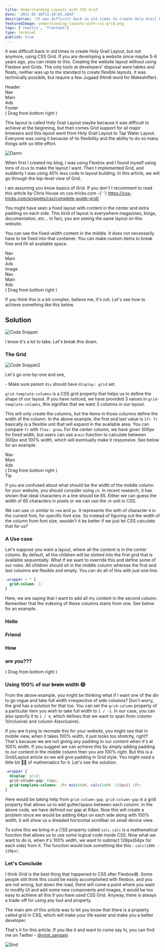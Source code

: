 ```yaml
---
title: Understanding Layouts with CSS Grid
date: '2021-05-18T11:10:03.284Z'
description: 'It was difficult back in old times to create Holy Grail Layout, but not anymore, using CSS Grid.'
featuredImage: understanding-layouts-with-css-grid.png
tags: ['reactjs', 'frontend']
type: terminal
publish: true
---
```


It was difficult back in old times to create <Sparkles>Holy Grail Layout</Sparkles>, but not anymore, using CSS Grid. If you are developing a website since maybe 5-6 years ago, you can relate to this. Creating the website layout without using Flexbox and Grids. The only tools at developers' disposal were tables and floats, neither was up to the standard to create flexible layouts. It was technically possible, but require a few <Special>Jugaad</Special> (Hindi word for Makeshifter).

<div className="flex flex-col items-center justify-center">
  <div className="blog1-container w-full md:w-4/6 lg:w-4/6">
    <div className="blog1-wrapper">
      <div className="header">Header</div>
      <div className="nav">Nav</div>
      <div className="main">Main</div>
      <div className="ads">Ads</div>
      <div className="footer">Footer</div>
    </div>
  </div>
  <span className="text-sm text-light-primary dark:text-dark-primary py-2">
    ( Drag from bottom right )
  </span>
</div>

This layout is called <Special>Holy Grail Layout</Special> maybe because it was difficult to achieve at the beginning, but then comes Grid support for all major browsers and this layout went from <Special>Holy Grail Layout</Special> to <Special>Tap Water Layout</Special>. Everyone was using it because of its flexibility and the ability to do so many things with so little effort.

![Damn](https://i.giphy.com/media/26FPqAHtgCBzKG9mo/giphy.webp)

When first I created my blog, I was using Flexbox and I found myself using tons of `div`s to make the layout I want. Then I implemented Grid, and suddenly I was using 40% less code in layout building. In this article, we will go through the top-level view of Grid.

<Note>
  I am assuming you know basics of Grid. If you don't I recomment to read this
  article by Chris House on css-tricks.com -{' '}
  <a href="https://css-tricks.com/snippets/css/complete-guide-grid/">
    https://css-tricks.com/snippets/css/complete-guide-grid/
  </a>
</Note>

You might have seen a fixed layout with content in the center and extra padding on each side. This kind of layout is everywhere magazines, blogs, documentation, etc... In fact, you are seeing the same layout on this website.

<!-- TODO: IMAGE HERE -->

You can see the fixed-width content in the middle. It does not necessarily have to be fixed into that container. You can make custom items to break free and fill all available space.

<div className="flex flex-col items-center justify-center">
  <div className="blog1-container w-full md:w-4/6 lg:w-4/6">
    <div className="blog1-wrapper" style={{ gridTemplateRows: '2fr 1fr 2fr' }}>
      <div className="nav">Nav</div>
      <div className="main">Main</div>
      <div className="ads">Ads</div>
      <div className="image">Image</div>
      <div className="nav">Nav</div>
      <div className="main">Main</div>
      <div className="ads">Ads</div>
    </div>
  </div>
  <span className="text-sm text-light-primary dark:text-dark-primary py-2">
    ( Drag from bottom right )
  </span>
</div>

If you think this is a bit complex, believe me, it's not. Let's see how to achieve something like this below.

## Solution

![Code Snippet](snippet-1.png)

I know it's a lot to take. Let's break this down.

### The Grid

![Code Snippet2](snippet-2-.png)

Let's go one-by-one and see,

<Note>- Make sure parent `div` should have `display: grid` set.</Note>

`grid-template-columns` is a CSS grid property that helps us to define the shape of our layout. If you have noticed, we have provided 3 values in `grid-template-columns`, this signifies that we want 3 columns in our layout.

This will only create the columns, but the items in those columns define the width of the column. In the above example, the first and last value is `1fr`. `fr` basically is a flexible unit that will expand in the available area. You can compare `fr` with `flex: grow`. For the center column, we have given 300px for fixed width, but users can use a `min` function to calculate between 300px and 100% width, which will eventually make it responsive. See below for an example.

<div className="flex flex-col items-center justify-center">
  <div
    className="blog1-container w-full md:w-4/6 lg:w-4/6"
    style={{
      height: 200,
      minWidth: 10,
      resize: 'horizontal',
    }}
  >
    <div
      className="blog1-wrapper"
      style={{
        gridTemplateRows: '1fr',
        gridTemplateColumns: '1fr min(300px, 100%) 1fr',
      }}
    >
      <div className="nav">Nav</div>
      <div className="main">Main</div>
      <div className="ads">Ads</div>
    </div>
  </div>
  <span className="text-sm text-light-primary dark:text-dark-primary py-2">
    ( Drag from bottom right )
  </span>
</div>

<Note>
<Special>Tip</Special>

If you are confused about what should be the width of the middle column for your website, you should consider using `ch`. In recent research, it has shown that ideal characters in a line should be 65. Either we can guess the width of 65 characters in pixels or we can use the `ch` unit in CSS.

We can use `ch` similar to `rem` and `px`. It represents the with of character `0` in the current font, for specific font size. So instead of figuring out the width of the column from font size, wouldn't it be better if we just let CSS calculate that for us?

</Note>

### A Use case

Let's suppose you want a layout, where all the content is in the center column. By default, all the children will be slotted into the first grid that is available sequentially. What if we want to override this and define some of our rules. All children should sit in the middle column whereas the first and last columns are flexible and empty. You can do all of this with just one line.

```css
.wrapper > * {
  grid-column: 2;
}
```

Here, we are saying that I want to add all my content in the second column. <Special>Remember that the indexing of these columns starts from one.</Special> See below for an example.

<div className="flex flex-col items-center justify-center">
  <div
    className="blog1-container w-full md:w-4/6 lg:w-4/6"
    style={{
      height: 350,
      resize: 'horizontal',
    }}
  >
    <div
      className="blog1-wrapper"
      style={{
        gridTemplateRows: '1fr 2fr 1fr 1fr',
        gridTemplateColumns: '1fr min(250px, 100%) 1fr',
      }}
    >
      <div className="main"></div>
      <div className="nav">
        <h3>Hello</h3>
      </div>
      <div className="main"></div>
      <div className="main"></div>
      <div className="nav">
        <h3>Friend</h3>
      </div>
      <div className="main"></div>
      <div className="main"></div>
      <div className="nav">
        <h3>How</h3>
      </div>
      <div className="main"></div>
      <div className="main"></div>
      <div className="nav">
        <h3>are you???</h3>
      </div>
      <div className="main"></div>
    </div>
  </div>
  <span className="text-sm text-light-primary dark:text-dark-primary py-2">
    ( Drag from bottom right )
  </span>
</div>

### Using 100% of our ~~brain~~ width 😅

From the above example, you might be thinking what if I want one of the div to go rogue and take full width irrespective of side columns? Don't worry, the grid has a solution for that too.
You can set the `grid-column` property of a particular item you wish to take full width to `1 / -1`. In our case, you can also specify it to `1 / 4`, which defines that we want to span from column 1(inclusive) and column 4(exclusive).

If you are trying to recreate this for your website, you might see that in mobile view, when it takes 100% width, it just looks too stretchy, right? That's because we are not giving any padding to our content when it's at 100% width. If you suggest we can achieve this by simply adding padding to our content in the middle column then you are 100% right. But this is a Grid/Layout article so we will give padding in Grid style. You might need a little bit 🤏🏻 of mathematics for it. Let's see the solution:

```css
.wrapper {
  display: grid;
  grid-column-gap: 64px;
  grid-template-columns: 1fr min(60ch, calc(100% -128px)) 1fr;
}
```

Here would be taking help from `grid-column-gap`. `grid-column-gap` is a grid property that allows us to add gutter/space between each column. In the above code, we have defined our gap at 64px. Now this will create a problem since we would be adding 64px on each side along with 100% width, it will show us a dreaded horizontal scrollbar on small device view.

To solve this we bring in a CSS property called `calc`. `calc` is a mathematical function that allows us to use some logical code inside CSS. Now what we want to do is, when it's 100% width, we want to subtract 126px(64px for each side) from it. The function would look something like this - `calc(100% - 128px)`.

### Let's Conclude

I think Grid is the best thing that happened to CSS after Flexbox😅. Some people still think this could be easily accomplished with flexbox, and you are not wrong, but down the road, there will come a point where you want to modify UI and add some new components and images, it would be too easy to achieve all this if you have used <Sparkles>CSS Grid.</Sparkles> Anyway, there is always a trade-off for using any tool and property.

The main aim of this article was to let you know that there is a property called grid in CSS, which will make your life easier and make you a better developer.

That's it for this article. If you like it and want to come say hi, you can find me on Twitter - [@viral_sangani](https://twitter.com/viral_sangani_).

![End](https://i.giphy.com/media/2gxvLAo2N5CYU/giphy.webp)
